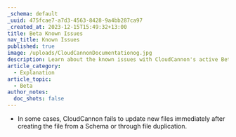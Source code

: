 ```yaml
---
_schema: default
_uuid: 475fcae7-a7d3-4563-8428-9a4bb287ca97
_created_at: 2023-12-15T15:49:32+13:00
title: Beta Known Issues
nav_title: Known Issues
published: true
image: /uploads/CloudCannonDocumentationog.jpg
description: Learn about the known issues with CloudCannon's active Beta releases.
article_category:
  - Explanation
article_topic:
  - Beta
author_notes:
  doc_shots: false
---
```

* In some cases, CloudCannon fails to update new files immediately after creating the file from a Schema or through file duplication.
